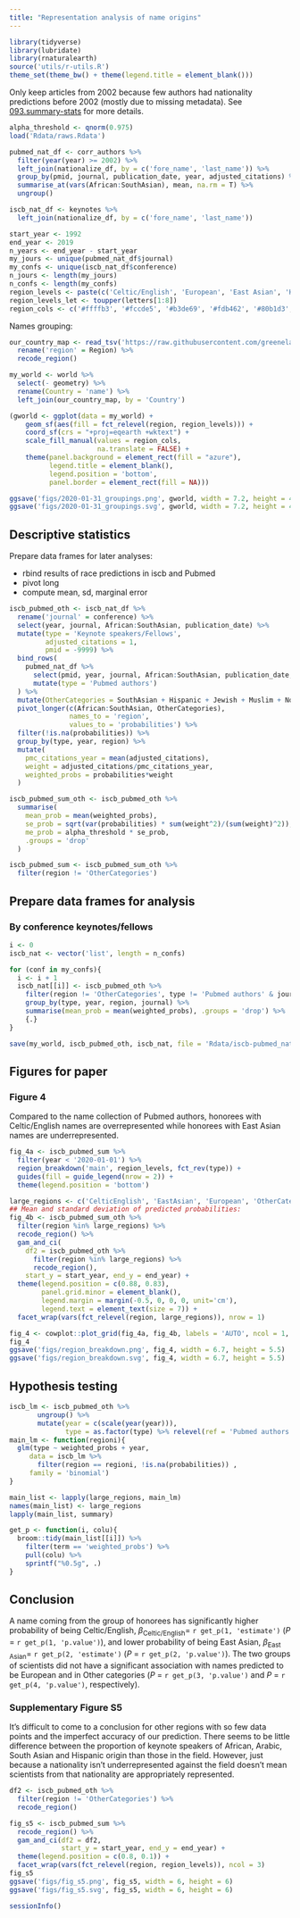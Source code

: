 ```yaml
---
title: "Representation analysis of name origins"
---
```


```r
library(tidyverse)
library(lubridate)
library(rnaturalearth)
source('utils/r-utils.R')
theme_set(theme_bw() + theme(legend.title = element_blank()))
```

Only keep articles from 2002 because few authors had nationality predictions before 2002 (mostly due to missing metadata).
See [093.summary-stats](docs/093.summary-stats.html) for more details.

```r
alpha_threshold <- qnorm(0.975)
load('Rdata/raws.Rdata')

pubmed_nat_df <- corr_authors %>%
  filter(year(year) >= 2002) %>% 
  left_join(nationalize_df, by = c('fore_name', 'last_name')) %>%
  group_by(pmid, journal, publication_date, year, adjusted_citations) %>%
  summarise_at(vars(African:SouthAsian), mean, na.rm = T) %>%
  ungroup()

iscb_nat_df <- keynotes %>%
  left_join(nationalize_df, by = c('fore_name', 'last_name'))

start_year <- 1992
end_year <- 2019
n_years <- end_year - start_year
my_jours <- unique(pubmed_nat_df$journal)
my_confs <- unique(iscb_nat_df$conference)
n_jours <- length(my_jours)
n_confs <- length(my_confs)
region_levels <- paste(c('Celtic/English', 'European', 'East Asian', 'Hispanic', 'South Asian', 'Arabic', 'Hebrew', 'African', 'Nordic', 'Greek'), 'names')
region_levels_let <- toupper(letters[1:8])
region_cols <- c('#ffffb3', '#fccde5', '#b3de69', '#fdb462', '#80b1d3', '#8dd3c7', '#bebada', '#fb8072', '#bc80bd', '#ccebc5')
```

Names grouping:
```r
our_country_map <- read_tsv('https://raw.githubusercontent.com/greenelab/wiki-nationality-estimate/7c22d0a5f661ce5aeb785215095deda40973ff17/data/country_to_region_NamePrism.tsv') %>%
  rename('region' = Region) %>%
  recode_region()

my_world <- world %>%
  select(- geometry) %>% 
  rename(Country = 'name') %>%
  left_join(our_country_map, by = 'Country')

(gworld <- ggplot(data = my_world) +
    geom_sf(aes(fill = fct_relevel(region, region_levels))) +
    coord_sf(crs = "+proj=eqearth +wktext") +
    scale_fill_manual(values = region_cols,
                      na.translate = FALSE) +
    theme(panel.background = element_rect(fill = "azure"),
          legend.title = element_blank(),
          legend.position = 'bottom',
          panel.border = element_rect(fill = NA)))

ggsave('figs/2020-01-31_groupings.png', gworld, width = 7.2, height = 4.3)
ggsave('figs/2020-01-31_groupings.svg', gworld, width = 7.2, height = 4.3)
```


## Descriptive statistics
Prepare data frames for later analyses:

- rbind results of race predictions in iscb and Pubmed
- pivot long
- compute mean, sd, marginal error

```r
iscb_pubmed_oth <- iscb_nat_df %>%
  rename('journal' = conference) %>%
  select(year, journal, African:SouthAsian, publication_date) %>%
  mutate(type = 'Keynote speakers/Fellows',
         adjusted_citations = 1,
         pmid = -9999) %>%
  bind_rows(
    pubmed_nat_df %>%
      select(pmid, year, journal, African:SouthAsian, publication_date, adjusted_citations) %>%
      mutate(type = 'Pubmed authors')
  ) %>%
  mutate(OtherCategories = SouthAsian + Hispanic + Jewish + Muslim + Nordic + Greek + African) %>%
  pivot_longer(c(African:SouthAsian, OtherCategories),
               names_to = 'region',
               values_to = 'probabilities') %>%
  filter(!is.na(probabilities)) %>% 
  group_by(type, year, region) %>%
  mutate(
    pmc_citations_year = mean(adjusted_citations),
    weight = adjusted_citations/pmc_citations_year,
    weighted_probs = probabilities*weight
  ) 

iscb_pubmed_sum_oth <- iscb_pubmed_oth %>% 
  summarise(
    mean_prob = mean(weighted_probs),
    se_prob = sqrt(var(probabilities) * sum(weight^2)/(sum(weight)^2)),
    me_prob = alpha_threshold * se_prob,
    .groups = 'drop'
  )

iscb_pubmed_sum <- iscb_pubmed_sum_oth %>%
  filter(region != 'OtherCategories')
```

## Prepare data frames for analysis

### By conference keynotes/fellows
```r
i <- 0
iscb_nat <- vector('list', length = n_confs)

for (conf in my_confs){
  i <- i + 1
  iscb_nat[[i]] <- iscb_pubmed_oth %>%
    filter(region != 'OtherCategories', type != 'Pubmed authors' & journal == conf) %>%
    group_by(type, year, region, journal) %>%
    summarise(mean_prob = mean(weighted_probs), .groups = 'drop') %>%
    {.}
}
```

```r
save(my_world, iscb_pubmed_oth, iscb_nat, file = 'Rdata/iscb-pubmed_nat.Rdata')
```

## Figures for paper

### Figure 4

Compared to the name collection of Pubmed authors, honorees with Celtic/English names are overrepresented while honorees with East Asian names are underrepresented.

```r
fig_4a <- iscb_pubmed_sum %>%
  filter(year < '2020-01-01') %>%
  region_breakdown('main', region_levels, fct_rev(type)) +
  guides(fill = guide_legend(nrow = 2)) +
  theme(legend.position = 'bottom')

large_regions <- c('CelticEnglish', 'EastAsian', 'European', 'OtherCategories')
## Mean and standard deviation of predicted probabilities:
fig_4b <- iscb_pubmed_sum_oth %>%
  filter(region %in% large_regions) %>%
  recode_region() %>%
  gam_and_ci(
    df2 = iscb_pubmed_oth %>% 
      filter(region %in% large_regions) %>%
      recode_region(),
    start_y = start_year, end_y = end_year) + 
  theme(legend.position = c(0.88, 0.83),
        panel.grid.minor = element_blank(),
        legend.margin = margin(-0.5, 0, 0, 0, unit='cm'),
        legend.text = element_text(size = 7)) +
  facet_wrap(vars(fct_relevel(region, large_regions)), nrow = 1)

fig_4 <- cowplot::plot_grid(fig_4a, fig_4b, labels = 'AUTO', ncol = 1, rel_heights = c(1.3,1))
fig_4
ggsave('figs/region_breakdown.png', fig_4, width = 6.7, height = 5.5)
ggsave('figs/region_breakdown.svg', fig_4, width = 6.7, height = 5.5)
```


## Hypothesis testing

```r
iscb_lm <- iscb_pubmed_oth %>% 
       ungroup() %>% 
       mutate(year = c(scale(year(year))),
              type = as.factor(type) %>% relevel(ref = 'Pubmed authors'))
main_lm <- function(regioni){
  glm(type ~ weighted_probs + year, 
     data = iscb_lm %>% 
       filter(region == regioni, !is.na(probabilities)) ,
     family = 'binomial')
}

main_list <- lapply(large_regions, main_lm)
names(main_list) <- large_regions
lapply(main_list, summary)
```

```r
get_p <- function(i, colu){
  broom::tidy(main_list[[i]]) %>% 
    filter(term == 'weighted_probs') %>% 
    pull(colu) %>% 
    sprintf("%0.5g", .)
}
```

## Conclusion

A name coming from the group of honorees has significantly higher probability of being Celtic/English, $\beta_\textrm{Celtic/English} =$ `r get_p(1, 'estimate')` (_P_ = `r get_p(1, 'p.value')`), and lower probability of being East Asian, $\beta_\textrm{East Asian} =$ `r get_p(2, 'estimate')` (_P_ = `r get_p(2, 'p.value')`). The two groups of scientists did not have a significant association with names predicted to be European and in Other categories (_P_ = `r get_p(3, 'p.value')` and _P_ = `r get_p(4, 'p.value')`, respectively).



### Supplementary Figure S5 {#sup_fig_s5}
It's difficult to come to a conclusion for other regions with so few data points and the imperfect accuracy of our prediction.
There seems to be little difference between the proportion of keynote speakers of African, Arabic, South Asian and Hispanic origin than those in the field.
However, just because a nationality isn't underrepresented against the field doesn't mean scientists from that nationality are appropriately represented.

```r
df2 <- iscb_pubmed_oth %>% 
  filter(region != 'OtherCategories') %>% 
  recode_region()

fig_s5 <- iscb_pubmed_sum %>%
  recode_region() %>%
  gam_and_ci(df2 = df2,
             start_y = start_year, end_y = end_year) +
  theme(legend.position = c(0.8, 0.1)) +
  facet_wrap(vars(fct_relevel(region, region_levels)), ncol = 3)
fig_s5
ggsave('figs/fig_s5.png', fig_s5, width = 6, height = 6)
ggsave('figs/fig_s5.svg', fig_s5, width = 6, height = 6)
```


```r
sessionInfo()
```
